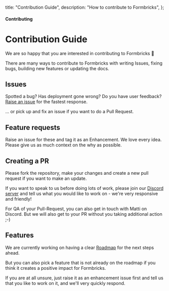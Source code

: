   title: "Contribution Guide",
  description: "How to contribute to Formbricks",
};

#### Contributing

# Contribution Guide

We are so happy that you are interested in contributing to Formbricks 🤗

There are many ways to contribute to Formbricks with writing Issues, fixing bugs, building new features or updating the docs.

## Issues

Spotted a bug? Has deployment gone wrong? Do you have user feedback? [Raise an issue](https://github.com/formbricks/formbricks/issues/new/choose) for the fastest response.

... or pick up and fix an issue if you want to do a Pull Request.

## Feature requests

Raise an issue for these and tag it as an Enhancement. We love every idea. Please give us as much context on the why as possible.

## Creating a PR

Please fork the repository, make your changes and create a new pull request if you want to make an update.

If you want to speak to us before doing lots of work, please join our [Discord server](https://formbricks.com/discord) and tell us what you would like to work on - we're very responsive and friendly!

For QA of your Pull-Request, you can also get in touch with Matti on Discord. But we will also get to your PR without you taking additional action ;-)

## Features

We are currently working on having a clear [Roadmap](https://github.com/formbricks/formbricks) for the next steps ahead.

But you can also pick a feature that is not already on the roadmap if you think it creates a positive impact for Formbricks.

If you are at all unsure, just raise it as an enhancement issue first and tell us that you like to work on it, and we'll very quickly respond.
